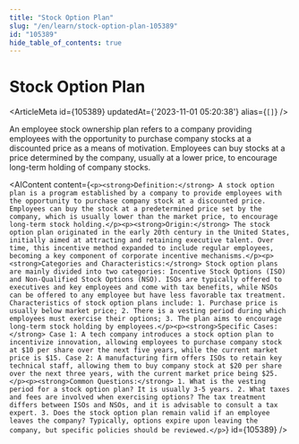 ```yaml
---
title: "Stock Option Plan"
slug: "/en/learn/stock-option-plan-105389"
id: "105389"
hide_table_of_contents: true
---
```



# Stock Option Plan

<ArticleMeta id={105389} updatedAt={'2023-11-01 05:20:38'} alias={`[]`} />
<div className='border-solid border-b border-t-0 my-4 border-[var(--ifm-color-gray-300)]' />

An employee stock ownership plan refers to a company providing employees with the opportunity to purchase company stocks at a discounted price as a means of motivation. Employees can buy stocks at a price determined by the company, usually at a lower price, to encourage long-term holding of company stocks.

<AIContent content={`<p><strong>Definition:</strong> A stock option plan is a program established by a company to provide employees with the opportunity to purchase company stock at a discounted price. Employees can buy the stock at a predetermined price set by the company, which is usually lower than the market price, to encourage long-term stock holding.</p><p><strong>Origin:</strong> The stock option plan originated in the early 20th century in the United States, initially aimed at attracting and retaining executive talent. Over time, this incentive method expanded to include regular employees, becoming a key component of corporate incentive mechanisms.</p><p><strong>Categories and Characteristics:</strong> Stock option plans are mainly divided into two categories: Incentive Stock Options (ISO) and Non-Qualified Stock Options (NSO). ISOs are typically offered to executives and key employees and come with tax benefits, while NSOs can be offered to any employee but have less favorable tax treatment. Characteristics of stock option plans include: 1. Purchase price is usually below market price; 2. There is a vesting period during which employees must exercise their options; 3. The plan aims to encourage long-term stock holding by employees.</p><p><strong>Specific Cases:</strong> Case 1: A tech company introduces a stock option plan to incentivize innovation, allowing employees to purchase company stock at $10 per share over the next five years, while the current market price is $15. Case 2: A manufacturing firm offers ISOs to retain key technical staff, allowing them to buy company stock at $20 per share over the next three years, with the current market price being $25.</p><p><strong>Common Questions:</strong> 1. What is the vesting period for a stock option plan? It is usually 3-5 years. 2. What taxes and fees are involved when exercising options? The tax treatment differs between ISOs and NSOs, and it is advisable to consult a tax expert. 3. Does the stock option plan remain valid if an employee leaves the company? Typically, options expire upon leaving the company, but specific policies should be reviewed.</p>`} id={105389} />

